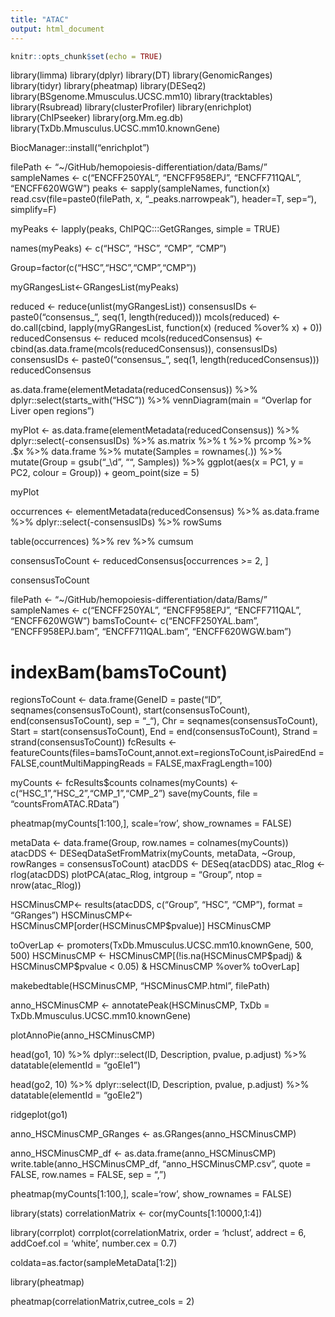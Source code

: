 ```yaml
---
title: "ATAC"
output: html_document
---
```


```r
knitr::opts_chunk$set(echo = TRUE)
```

library(limma)
library(dplyr)
library(DT)
library(GenomicRanges)
library(tidyr)
library(pheatmap)
library(DESeq2)
library(BSgenome.Mmusculus.UCSC.mm10)
library(tracktables)
library(Rsubread)
library(clusterProfiler)
library(enrichplot)
library(ChIPseeker)
library(org.Mm.eg.db)
library(TxDb.Mmusculus.UCSC.mm10.knownGene)



BiocManager::install("enrichplot")


filePath <- "~/GitHub/hemopoiesis-differentiation/data/Bams/"
sampleNames <- c("ENCFF250YAL", "ENCFF958EPJ", "ENCFF711QAL", "ENCFF620WGW")
peaks <- sapply(sampleNames, function(x) read.csv(file=paste0(filePath, x, "_peaks.narrowpeak"), header=T, sep="\t"), simplify=F)


myPeaks <- lapply(peaks, ChIPQC:::GetGRanges, simple = TRUE)

names(myPeaks) <- c("HSC", "HSC", "CMP", "CMP")

Group=factor(c("HSC","HSC","CMP","CMP"))

myGRangesList<-GRangesList(myPeaks)   

reduced <- reduce(unlist(myGRangesList))
consensusIDs <- paste0("consensus_", seq(1, length(reduced)))
mcols(reduced) <- do.call(cbind, lapply(myGRangesList, function(x) (reduced %over% x) + 0))
reducedConsensus <- reduced
mcols(reducedConsensus) <- cbind(as.data.frame(mcols(reducedConsensus)), consensusIDs)
consensusIDs <- paste0("consensus_", seq(1, length(reducedConsensus)))
reducedConsensus




as.data.frame(elementMetadata(reducedConsensus)) %>% dplyr::select(starts_with("HSC")) %>% 
    vennDiagram(main = "Overlap for Liver open regions")
    
    


myPlot <- as.data.frame(elementMetadata(reducedConsensus)) %>% dplyr::select(-consensusIDs) %>% 
    as.matrix %>% t %>% prcomp %>% .$x %>% data.frame %>% mutate(Samples = rownames(.)) %>% 
    mutate(Group = gsub("_\\d", "", Samples)) %>% ggplot(aes(x = PC1, y = PC2, 
    colour = Group)) + geom_point(size = 5)

myPlot




occurrences <- elementMetadata(reducedConsensus) %>% as.data.frame %>% dplyr::select(-consensusIDs) %>% 
    rowSums

table(occurrences) %>% rev %>% cumsum


consensusToCount <- reducedConsensus[occurrences >= 2, ]

consensusToCount



filePath <- "~/GitHub/hemopoiesis-differentiation/data/Bams/"
sampleNames <- c("ENCFF250YAL", "ENCFF958EPJ", "ENCFF711QAL", "ENCFF620WGW")
bamsToCount<- c("ENCFF250YAL.bam", "ENCFF958EPJ.bam", "ENCFF711QAL.bam", "ENCFF620WGW.bam")

# indexBam(bamsToCount)
regionsToCount <- data.frame(GeneID = paste("ID", seqnames(consensusToCount), 
    start(consensusToCount), end(consensusToCount), sep = "_"), Chr = seqnames(consensusToCount), 
    Start = start(consensusToCount), End = end(consensusToCount), Strand = strand(consensusToCount))
fcResults <- featureCounts(files=bamsToCount,annot.ext=regionsToCount,isPairedEnd = FALSE,countMultiMappingReads = FALSE,maxFragLength=100)


myCounts <- fcResults$counts
colnames(myCounts) <- c("HSC_1","HSC_2","CMP_1","CMP_2")
save(myCounts, file = "countsFromATAC.RData")



pheatmap(myCounts[1:100,], scale='row', show_rownames = FALSE)





metaData <- data.frame(Group, row.names = colnames(myCounts))
atacDDS <- DESeqDataSetFromMatrix(myCounts, metaData, ~Group, rowRanges = consensusToCount)
atacDDS <- DESeq(atacDDS)
atac_Rlog <- rlog(atacDDS)
plotPCA(atac_Rlog, intgroup = "Group", ntop = nrow(atac_Rlog))







HSCMinusCMP<- results(atacDDS, c("Group", "HSC", "CMP"), format = "GRanges")
HSCMinusCMP<- HSCMinusCMP[order(HSCMinusCMP$pvalue)]
HSCMinusCMP



toOverLap <- promoters(TxDb.Mmusculus.UCSC.mm10.knownGene, 500, 500)
HSCMinusCMP <- HSCMinusCMP[(!is.na(HSCMinusCMP$padj) & HSCMinusCMP$pvalue < 0.05) & HSCMinusCMP %over% toOverLap]

makebedtable(HSCMinusCMP, "HSCMinusCMP.html", filePath)




anno_HSCMinusCMP <- annotatePeak(HSCMinusCMP, TxDb = TxDb.Mmusculus.UCSC.mm10.knownGene)


plotAnnoPie(anno_HSCMinusCMP)




head(go1, 10) %>% dplyr::select(ID, Description, pvalue, p.adjust) %>% datatable(elementId = "goEle1")
    
head(go2, 10) %>% dplyr::select(ID, Description, pvalue, p.adjust) %>% datatable(elementId = "goEle2")



ridgeplot(go1)




anno_HSCMinusCMP_GRanges <- as.GRanges(anno_HSCMinusCMP)



anno_HSCMinusCMP_df <- as.data.frame(anno_HSCMinusCMP)
write.table(anno_HSCMinusCMP_df, "anno_HSCMinusCMP.csv", quote = FALSE, row.names = FALSE, sep = ",")












pheatmap(myCounts[1:100,], scale='row', show_rownames = FALSE)





library(stats)
correlationMatrix <- cor(myCounts[1:10000,1:4])


library(corrplot)
corrplot(correlationMatrix, order = 'hclust',  addrect = 6, addCoef.col = 'white', number.cex = 0.7) 


coldata=as.factor(sampleMetaData[1:2])

library(pheatmap)


pheatmap(correlationMatrix,cutree_cols = 2)






